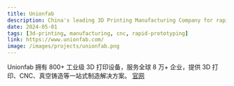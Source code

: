 ```yaml
---
title: Unionfab
description: China's leading 3D Printing Manufacturing Company for rapid prototyping and on-demand production parts.
date: 2024-05-01
tags: [3d-printing, manufacturing, cnc, rapid-prototyping]
link: https://www.unionfab.com/
image: /images/projects/unionfab.png
---
```


Unionfab 拥有 800+ 工业级 3D 打印设备，服务全球 8 万+ 企业，提供 3D 打印、CNC、真空铸造等一站式制造解决方案。
[官网](https://www.unionfab.com/)
